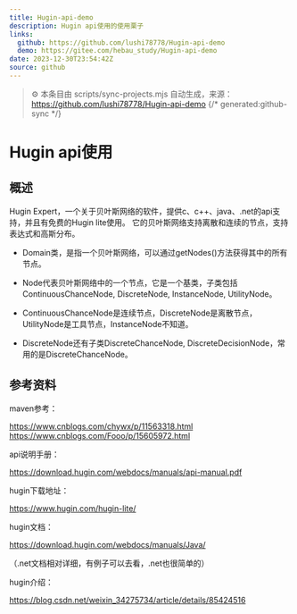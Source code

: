 ```yaml
---
title: Hugin-api-demo
description: Hugin api使用的使用栗子
links:
  github: https://github.com/lushi78778/Hugin-api-demo
  demo: https://gitee.com/hebau_study/Hugin-api-demo
date: 2023-12-30T23:54:42Z
source: github
---
```


> ⚙️ 本条目由 scripts/sync-projects.mjs 自动生成，来源：https://github.com/lushi78778/Hugin-api-demo
{/* generated:github-sync */}

# Hugin api使用

## 概述

Hugin Expert，一个关于贝叶斯网络的软件，提供c、c++、java、.net的api支持，并且有免费的Hugin lite使用。
它的贝叶斯网络支持离散和连续的节点，支持表达式和高斯分布。
- Domain类，是指一个贝叶斯网络，可以通过getNodes()方法获得其中的所有节点。

- Node代表贝叶斯网络中的一个节点，它是一个基类，子类包括ContinuousChanceNode, DiscreteNode, InstanceNode, UtilityNode。

- ContinuousChanceNode是连续节点，DiscreteNode是离散节点，UtilityNode是工具节点，InstanceNode不知道。

- DiscreteNode还有子类DiscreteChanceNode, DiscreteDecisionNode，常用的是DiscreteChanceNode。
## 参考资料

maven参考：

https://www.cnblogs.com/chywx/p/11563318.html
https://www.cnblogs.com/Fooo/p/15605972.html

api说明手册：

https://download.hugin.com/webdocs/manuals/api-manual.pdf

hugin下载地址：

https://www.hugin.com/hugin-lite/

hugin文档：

https://download.hugin.com/webdocs/manuals/Java/

（.net文档相对详细，有例子可以去看，.net也很简单的）

hugin介绍：

https://blog.csdn.net/weixin_34275734/article/details/85424516
